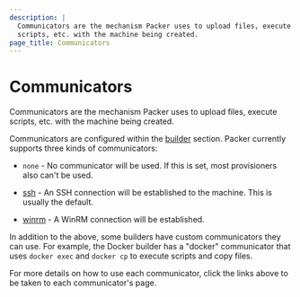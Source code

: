 ```yaml
---
description: |
  Communicators are the mechanism Packer uses to upload files, execute
  scripts, etc. with the machine being created.
page_title: Communicators
---
```


# Communicators

Communicators are the mechanism Packer uses to upload files, execute scripts,
etc. with the machine being created.

Communicators are configured within the
[builder](/packer/docs/templates/legacy_json_templates/builders) section. Packer currently supports
three kinds of communicators:

- `none` - No communicator will be used. If this is set, most provisioners
  also can't be used.

- [ssh](/packer/docs/communicators/ssh) - An SSH connection will be established to the machine. This is
  usually the default.

- [winrm](/packer/docs/communicators/winrm) - A WinRM connection will be established.

In addition to the above, some builders have custom communicators they can use.
For example, the Docker builder has a "docker" communicator that uses
`docker exec` and `docker cp` to execute scripts and copy files.

For more details on how to use each communicator, click the links above to be
taken to each communicator's page.
